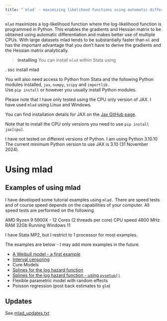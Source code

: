```yaml
---
title: "`mlad` - maximizing likelihood functions using automatic differentiation"
---
```


`mlad` maximizes a log-likelihood function where the log-likelihood function is programmed in Python. This enables the gradients and Hessian matrix to be obtained using automatic differentiation and makes better use of multiple CPUs. With large datasets mlad tends to be substantially faster than `ml` and has the important advantage that you don’t have to derive the gradients and the Hessian matrix analytically.

> **Installing** 
You can install `mlad` within Stata using

. ssc install mlad


You will also need access to Python from Stata and the following Python modules installed, `jax`, `numpy`, `scipy` and `importlib.`  
Use `pip install` or however you usually install Python modules.

Please note that I have only tested using the CPU only version of JAX. I have used `mlad` using Linux and Windows.

You can find installation details for JAX on the [Jax GitHub page](https://github.com/jax-ml/jax).

Note that to install the CPU only versions you need to use `pip install jax[cpu]`.

I have not tested on different versions of Python. I am using Python 3.10.10 The current minimum Python version to use JAX is 3.10 (31 November 2024).

# Using mlad

## Examples of using mlad

I have developed some tutorial examples using `mlad.` There are speed tests and of course speed depends on the capabilities of your computer. All speed tests are performed on the following.

AMD Ryzen 9 5900X - 12 Cores (2 threads per core)
CPU speed 4800 MHz
RAM 32Gb
Running Windows 11

I have Stata MP2, but I restrict to 1 processor for most examples.

The examples are below - I may add more examples in the future.

  - [A Weibull model - a first example](/software/mlad/weibull_model.qmd)
  - [Interval censoring](/software/mlad/interval_censored.qmd)
  - Cure Models
  - [Splines for the log hazard function](/software/mlad/rcs_hazard.qmd)
  - [Splines for the log hazard function - using `pysetup()`](/software/mlad/rcs_hazard_pysetup.qmd)
  - Flexible parametric model with random effects
  - Poisson regression (post back estimates to `glm`)

## Updates
See [mlad_updates.txt](/software/mlad/mlad_updates.txt)
